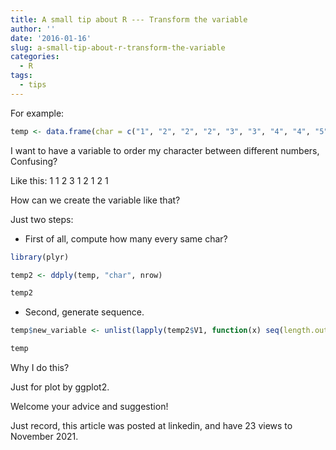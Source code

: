 ```yaml
---
title: A small tip about R --- Transform the variable
author: ''
date: '2016-01-16'
slug: a-small-tip-about-r-transform-the-variable
categories:
  - R
tags:
  - tips
---
```


For example:

```r
temp <- data.frame(char = c("1", "2", "2", "2", "3", "3", "4", "4", "5"))
```

I want to have a variable to order my character between different numbers, Confusing? 

Like this:  1 1 2 3 1 2 1 2 1

How can we create the variable like that?

Just two steps:

+ First of all, compute how many every same char?

```r
library(plyr)

temp2 <- ddply(temp, "char", nrow)

temp2 
```

+ Second, generate sequence.

```r
temp$new_variable <- unlist(lapply(temp2$V1, function(x) seq(length.out = x)))

temp 
```

Why I do this?

Just for plot by ggplot2.

Welcome your advice and suggestion!

Just record, this article was posted at linkedin, and have 23 views to November 2021.
